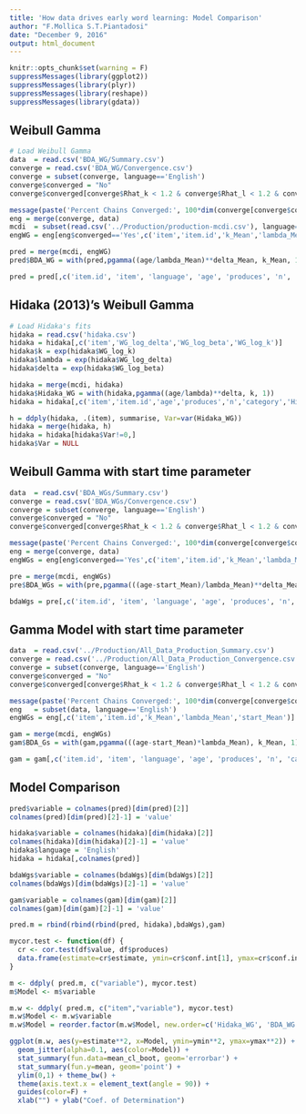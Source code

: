```yaml
---
title: 'How data drives early word learning: Model Comparison'
author: "F.Mollica S.T.Piantadosi"
date: "December 9, 2016"
output: html_document
---
```


```r
knitr::opts_chunk$set(warning = F)
suppressMessages(library(ggplot2))
suppressMessages(library(plyr))
suppressMessages(library(reshape))
suppressMessages(library(gdata))
```

## Weibull Gamma

```r
# Load Weibull Gamma
data  = read.csv('BDA_WG/Summary.csv')
converge = read.csv('BDA_WG/Convergence.csv')
converge = subset(converge, language=='English')
converge$converged = "No"
converge$converged[converge$Rhat_k < 1.2 & converge$Rhat_l < 1.2 & converge$Rhat_delta < 1.2] = 'Yes'

message(paste('Percent Chains Converged:', 100*dim(converge[converge$converged == 'Yes',])[1]/dim(converge)[1]))
eng = merge(converge, data)
mcdi  = subset(read.csv('../Production/production-mcdi.csv'), language=='English')
engWG = eng[eng$converged=='Yes',c('item','item.id','k_Mean','lambda_Mean','delta_Mean')]

pred = merge(mcdi, engWG)
pred$BDA_WG = with(pred,pgamma((age/lambda_Mean)**delta_Mean, k_Mean, 1))

pred = pred[,c('item.id', 'item', 'language', 'age', 'produces', 'n', 'category', 'BDA_WG')]

```

## Hidaka (2013)'s Weibull Gamma

```r
# Load Hidaka's fits
hidaka = read.csv('hidaka.csv')
hidaka = hidaka[,c('item','WG_log_delta','WG_log_beta','WG_log_k')]
hidaka$k = exp(hidaka$WG_log_k)
hidaka$lambda = exp(hidaka$WG_log_delta)
hidaka$delta = exp(hidaka$WG_log_beta)

hidaka = merge(mcdi, hidaka)
hidaka$Hidaka_WG = with(hidaka,pgamma((age/lambda)**delta, k, 1))
hidaka = hidaka[,c('item','item.id','age','produces','n','category','Hidaka_WG')]

h = ddply(hidaka, .(item), summarise, Var=var(Hidaka_WG))
hidaka = merge(hidaka, h)
hidaka = hidaka[hidaka$Var!=0,]
hidaka$Var = NULL

```

## Weibull Gamma with start time parameter

```r
data  = read.csv('BDA_WGs/Summary.csv')
converge = read.csv('BDA_WGs/Convergence.csv')
converge = subset(converge, language=='English')
converge$converged = "No"
converge$converged[converge$Rhat_k < 1.2 & converge$Rhat_l < 1.2 & converge$Rhat_delta < 1.2 & converge$Rhat_s < 1.2] = 'Yes'

message(paste('Percent Chains Converged:', 100*dim(converge[converge$converged == 'Yes',])[1]/dim(converge)[1]))
eng = merge(converge, data)
engWGs = eng[eng$converged=='Yes',c('item','item.id','k_Mean','lambda_Mean','delta_Mean','start_Mean')]

pre = merge(mcdi, engWGs)
pre$BDA_WGs = with(pre,pgamma(((age-start_Mean)/lambda_Mean)**delta_Mean, k_Mean, 1))

bdaWgs = pre[,c('item.id', 'item', 'language', 'age', 'produces', 'n', 'category', 'BDA_WGs')]

```

## Gamma Model with start time parameter

```r
data  = read.csv('../Production/All_Data_Production_Summary.csv')
converge = read.csv('../Production/All_Data_Production_Convergence.csv')
converge = subset(converge, language=='English')
converge$converged = "No"
converge$converged[converge$Rhat_k < 1.2 & converge$Rhat_l < 1.2 & converge$Rhat_s < 1.2] = 'Yes'

message(paste('Percent Chains Converged:', 100*dim(converge[converge$converged == 'Yes',])[1]/dim(converge)[1]))
eng   = subset(data, language=='English')
engWGs = eng[,c('item','item.id','k_Mean','lambda_Mean','start_Mean')]

gam = merge(mcdi, engWGs)
gam$BDA_Gs = with(gam,pgamma(((age-start_Mean)*lambda_Mean), k_Mean, 1))

gam = gam[,c('item.id', 'item', 'language', 'age', 'produces', 'n', 'category', 'BDA_Gs')]

```

## Model Comparison

```r
pred$variable = colnames(pred)[dim(pred)[2]]
colnames(pred)[dim(pred)[2]-1] = 'value'

hidaka$variable = colnames(hidaka)[dim(hidaka)[2]]
colnames(hidaka)[dim(hidaka)[2]-1] = 'value'
hidaka$language = 'English'
hidaka = hidaka[,colnames(pred)]

bdaWgs$variable = colnames(bdaWgs)[dim(bdaWgs)[2]]
colnames(bdaWgs)[dim(bdaWgs)[2]-1] = 'value'

gam$variable = colnames(gam)[dim(gam)[2]]
colnames(gam)[dim(gam)[2]-1] = 'value'

pred.m = rbind(rbind(rbind(pred, hidaka),bdaWgs),gam)

mycor.test <- function(df) {
  cr <- cor.test(df$value, df$produces) 
  data.frame(estimate=cr$estimate, ymin=cr$conf.int[1], ymax=cr$conf.int[2])
}

m <- ddply( pred.m, c("variable"), mycor.test)
m$Model <- m$variable

m.w <- ddply( pred.m, c("item","variable"), mycor.test)
m.w$Model <- m.w$variable
m.w$Model = reorder.factor(m.w$Model, new.order=c('Hidaka_WG', 'BDA_WG', 'BDA_WGs', 'BDA_Gs'))

ggplot(m.w, aes(y=estimate**2, x=Model, ymin=ymin**2, ymax=ymax**2)) + 
  geom_jitter(alpha=0.1, aes(color=Model)) +
  stat_summary(fun.data=mean_cl_boot, geom='errorbar') +
  stat_summary(fun.y=mean, geom='point') +
  ylim(0,1) + theme_bw() +
  theme(axis.text.x = element_text(angle = 90)) + 
  guides(color=F) +
  xlab("") + ylab("Coef. of Determination")

```
